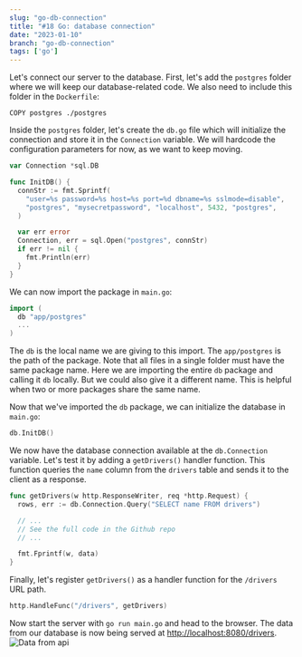 ```yaml
---
slug: "go-db-connection"
title: "#18 Go: database connection"
date: "2023-01-10"
branch: "go-db-connection"
tags: ['go']
---
```

Let's connect our server to the database. First, let's add the `postgres` folder where we will keep our database-related code. We also need to include this folder in the `Dockerfile`:
```
COPY postgres ./postgres
```

Inside the `postgres` folder, let's create the `db.go` file which will initialize the connection and store it in the `Connection` variable. We will hardcode the configuration parameters for now, as we want to keep moving.

```go
var Connection *sql.DB

func InitDB() {
  connStr := fmt.Sprintf(
    "user=%s password=%s host=%s port=%d dbname=%s sslmode=disable",
    "postgres", "mysecretpassword", "localhost", 5432, "postgres",
  )

  var err error
  Connection, err = sql.Open("postgres", connStr)
  if err != nil {
    fmt.Println(err)
  }
}
```

We can now import the package in `main.go`:
```go
import (
  db "app/postgres"
  ...
)
```
The `db` is the local name we are giving to this import. The `app/postgres` is the path of the package. Note that all files in a single folder must have the same package name. Here we are importing the entire `db` package and calling it `db` locally. But we could also give it a different name. This is helpful when two or more packages share the same name.

Now that we've imported the `db` package, we can initialize the database in `main.go`:
```go
db.InitDB()
```

We now have the database connection available at the `db.Connection` variable. Let's test it by adding a `getDrivers()` handler function. This function queries the `name` column from the `drivers` table and sends it to the client as a response.
```go
func getDrivers(w http.ResponseWriter, req *http.Request) {
  rows, err := db.Connection.Query("SELECT name FROM drivers")

  // ...
  // See the full code in the Github repo
  // ...

  fmt.Fprintf(w, data)
}
```

Finally, let's register `getDrivers()` as a handler function for the `/drivers` URL path.
```go
http.HandleFunc("/drivers", getDrivers)
```

Now start the server with `go run main.go` and head to the browser. The data from our database is now being served at [http://localhost:8080/drivers](http://localhost:8080/drivers).
![Data from api](./img-1.png)
